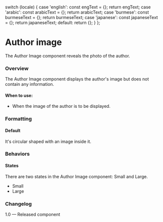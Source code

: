 
  switch (locale) {
    case 'english':
      const engText = {};
      return engText;
    case 'arabic':
      const arabicText = {};
      return arabicText;
    case 'burmese':
      const burmeseText = {};
      return burmeseText;
    case 'japanese':
      const japaneseText = {};
      return japaneseText;
    default:
      return {};
  }
};

<Meta of={AuthorImagesStories} />

# Author image

The Author Image component reveals the photo of the author.

### Overview

The Author Image component displays the author's image but does not contain any information.

#### When to use:

- When the image of the author is to be displayed.

### Formatting

#### Default

It's circular shaped with an image inside it.

### Behaviors

#### States

There are two states in the Author Image component: Small and Large.

- Small
- Large

<Canvas>
  <Story of={AuthorImagesStories.DefaultAuthorImage} />
</Canvas>

### Changelog

1.0 — Released component
